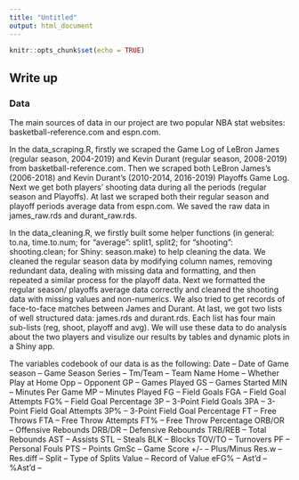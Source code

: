 ```yaml
---
title: "Untitled"
output: html_document
---
```


```r
knitr::opts_chunk$set(echo = TRUE)
```



## Write up

### Data

The main sources of data in our project are two popular NBA stat websites: basketball-reference.com and espn.com.

In the data_scraping.R, firstly we scraped the Game Log of LeBron James (regular season, 2004-2019) and Kevin Durant (regular season, 2008-2019) from basketball-reference.com. Then we scraped both LeBron James's (2006-2018) and Kevin Durant's (2010-2014, 2016-2019) Playoffs Game Log. Next we get both players' shooting data during all the periods (regular season and Playoffs). At last we scraped both their regular season and playoff periods average data from espn.com. We saved the raw data in james_raw.rds and durant_raw.rds.

In the data_cleaning.R, we firstly built some helper functions (in general: to.na, time.to.num; for "average": split1, split2; for "shooting": shooting.clean; for Shiny: season.make) to help cleaning the data. We cleaned the regular season data by modifying column names, removing redundant data, dealing with missing data and formatting, and then repeated a similar process for the playoff data. Next we formatted the regular season/ playoffs average data correctly and cleaned the shooting data with missing values and non-numerics. We also tried to get records of face-to-face matches between James and Durant. At last, we got two lists of well structured data: james.rds and durant.rds. Each list has four main sub-lists (reg, shoot, playoff and avg). We will use these data to do analysis about the two players and visulize our results by tables and dynamic plots in a Shiny app.

The variables codebook of our data is as the following:
Date -- Date of Game
season -- Game Season
Series -- 
Tm/Team -- Team Name
Home -- Whether Play at Home
Opp -- Opponent
GP -- Games Played
GS -- Games Started
MIN -- Minutes Per Game
MP -- Minutes Played
FG -- Field Goals
FGA -- Field Goal Attempts
FG% -- Field Goal Percentage
3P -- 3-Point Field Goals
3PA -- 3-Point Field Goal Attempts
3P% -- 3-Point Field Goal Percentage
FT -- Free Throws
FTA -- Free Throw Attempts
FT% -- Free Throw Percentage
ORB/OR -- Offensive Rebounds
DRB/DR -- Defensive Rebounds
TRB/REB -- Total Rebounds
AST -- Assists
STL -- Steals
BLK -- Blocks
TOV/TO -- Turnovers
PF -- Personal Fouls
PTS -- Points
GmSc -- Game Score
+/- -- Plus/Minus
Res.w -- 
Res.diff --
Split -- Type of Splits
Value -- Record of Value
eFG% -- 
Ast'd -- 
%Ast'd -- 




